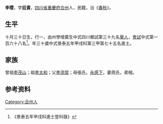 {{Otheruses|other=名为李稷的其他人物|李稷}}
{{明清人物信息框
| 姓名 = 李稷
| 原名 =
| 圖片名稱= 
| 圖片大小 =
| 圖片說明 = 
| 最高職務 =
| 國家 = 大明 
| 爵位 =
| 籍貫 = [[四川省|四川省]][[重慶府|重慶府]][[合州|合州]]
| 族裔 = 
| 旗籍 = 
| 字號 = 
| 諡號 =
| 出生日期 = 十月三十日
| 出生地點 =
| 逝世日期 = 
| 逝世地點 =
| 墓葬 =
| 配偶 = 周氏
| 親屬 = 曾祖[[李茂山|李茂山]]，祖[[李太和|李太和]]，父[[李添常|李添常]]，母張氏
| 出身 =
* 景泰五年甲戌科進士
| 經歷 =
| 著作 =  
*
*
*
}}
'''李稷'''{{BD|1425年||1484年||}}，字'''廷貴'''，[[四川省|四川省]][[重慶府|重慶府]][[合州|合州]]人，民籍，治《[[春秋|春秋]]》。

== 生平 ==
十月三十日生，行一，由州學增廣生中式四川鄉試第三十九名[[舉人|舉人]]，[[會試|會試]]中式第一百六十八名<ref>《景泰五年甲戌科進士登科錄》</ref>。年三十歲中式景泰五年甲戌科第三甲第七十五名進士。

== 家族 ==
曾祖[[李茂山|李茂山]]；祖[[李太和|李太和]]；父[[李添常|李添常]]；母張氏。[[永感下|永感下]]，妻周氏，弟相。

== 参考资料 ==
{{reflist}}

{{景泰五年甲戌科殿试金榜}}

{{Authority control}}

{{DEFAULTSORT:}}
[[Category:合州人|Category:合州人]]


{{明朝人物小作品}}